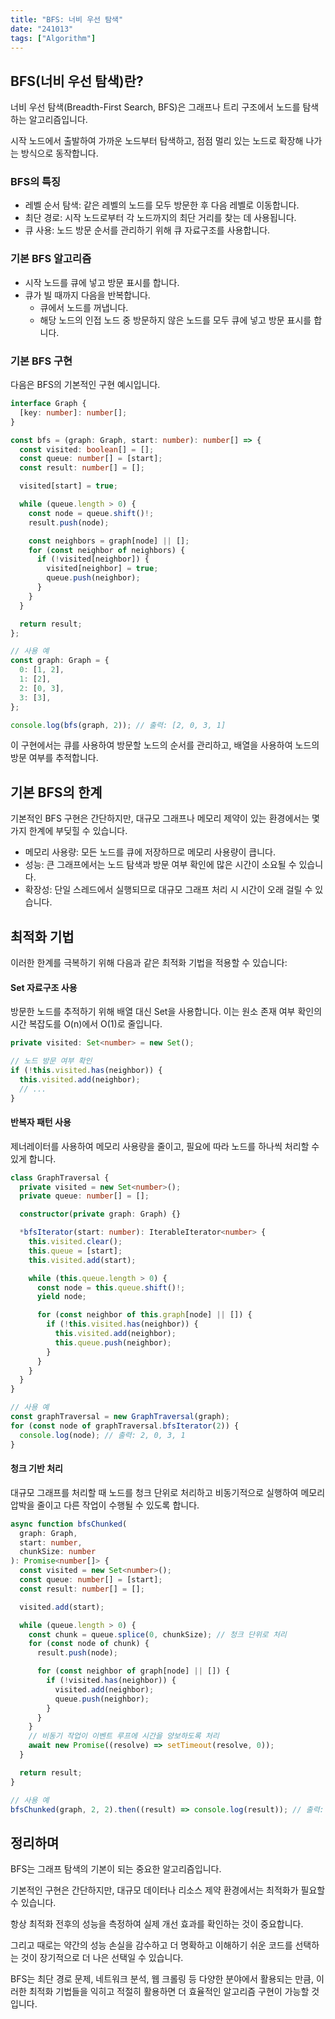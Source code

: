 ```yaml
---
title: "BFS: 너비 우선 탐색"
date: "241013"
tags: ["Algorithm"]
---
```


## BFS(너비 우선 탐색)란?

너비 우선 탐색(Breadth-First Search, BFS)은 그래프나 트리 구조에서 노드를 탐색하는 알고리즘입니다.

시작 노드에서 출발하여 가까운 노드부터 탐색하고, 점점 멀리 있는 노드로 확장해 나가는 방식으로 동작합니다.

### BFS의 특징

- 레벨 순서 탐색: 같은 레벨의 노드를 모두 방문한 후 다음 레벨로 이동합니다.
- 최단 경로: 시작 노드로부터 각 노드까지의 최단 거리를 찾는 데 사용됩니다.
- 큐 사용: 노드 방문 순서를 관리하기 위해 큐 자료구조를 사용합니다.

### 기본 BFS 알고리즘

- 시작 노드를 큐에 넣고 방문 표시를 합니다.
- 큐가 빌 때까지 다음을 반복합니다.
  - 큐에서 노드를 꺼냅니다.
  - 해당 노드의 인접 노드 중 방문하지 않은 노드를 모두 큐에 넣고 방문 표시를 합니다.

### 기본 BFS 구현

다음은 BFS의 기본적인 구현 예시입니다.

```typescript
interface Graph {
  [key: number]: number[];
}

const bfs = (graph: Graph, start: number): number[] => {
  const visited: boolean[] = [];
  const queue: number[] = [start];
  const result: number[] = [];

  visited[start] = true;

  while (queue.length > 0) {
    const node = queue.shift()!;
    result.push(node);

    const neighbors = graph[node] || [];
    for (const neighbor of neighbors) {
      if (!visited[neighbor]) {
        visited[neighbor] = true;
        queue.push(neighbor);
      }
    }
  }

  return result;
};

// 사용 예
const graph: Graph = {
  0: [1, 2],
  1: [2],
  2: [0, 3],
  3: [3],
};

console.log(bfs(graph, 2)); // 출력: [2, 0, 3, 1]
```

이 구현에서는 큐를 사용하여 방문할 노드의 순서를 관리하고, 배열을 사용하여 노드의 방문 여부를 추적합니다.

## 기본 BFS의 한계

기본적인 BFS 구현은 간단하지만, 대규모 그래프나 메모리 제약이 있는 환경에서는 몇 가지 한계에 부딪힐 수 있습니다.

- 메모리 사용량: 모든 노드를 큐에 저장하므로 메모리 사용량이 큽니다.
- 성능: 큰 그래프에서는 노드 탐색과 방문 여부 확인에 많은 시간이 소요될 수 있습니다.
- 확장성: 단일 스레드에서 실행되므로 대규모 그래프 처리 시 시간이 오래 걸릴 수 있습니다.

## 최적화 기법

이러한 한계를 극복하기 위해 다음과 같은 최적화 기법을 적용할 수 있습니다:

#### Set 자료구조 사용

방문한 노드를 추적하기 위해 배열 대신 Set을 사용합니다. 이는 원소 존재 여부 확인의 시간 복잡도를 O(n)에서 O(1)로 줄입니다.

```typescript
private visited: Set<number> = new Set();

// 노드 방문 여부 확인
if (!this.visited.has(neighbor)) {
  this.visited.add(neighbor);
  // ...
}
```

#### 반복자 패턴 사용

제너레이터를 사용하여 메모리 사용량을 줄이고, 필요에 따라 노드를 하나씩 처리할 수 있게 합니다.

```typescript
class GraphTraversal {
  private visited = new Set<number>();
  private queue: number[] = [];

  constructor(private graph: Graph) {}

  *bfsIterator(start: number): IterableIterator<number> {
    this.visited.clear();
    this.queue = [start];
    this.visited.add(start);

    while (this.queue.length > 0) {
      const node = this.queue.shift()!;
      yield node;

      for (const neighbor of this.graph[node] || []) {
        if (!this.visited.has(neighbor)) {
          this.visited.add(neighbor);
          this.queue.push(neighbor);
        }
      }
    }
  }
}

// 사용 예
const graphTraversal = new GraphTraversal(graph);
for (const node of graphTraversal.bfsIterator(2)) {
  console.log(node); // 출력: 2, 0, 3, 1
}
```

#### 청크 기반 처리

대규모 그래프를 처리할 때 노드를 청크 단위로 처리하고 비동기적으로 실행하여 메모리 압박을 줄이고 다른 작업이 수행될 수 있도록 합니다.

```typescript
async function bfsChunked(
  graph: Graph,
  start: number,
  chunkSize: number
): Promise<number[]> {
  const visited = new Set<number>();
  const queue: number[] = [start];
  const result: number[] = [];

  visited.add(start);

  while (queue.length > 0) {
    const chunk = queue.splice(0, chunkSize); // 청크 단위로 처리
    for (const node of chunk) {
      result.push(node);

      for (const neighbor of graph[node] || []) {
        if (!visited.has(neighbor)) {
          visited.add(neighbor);
          queue.push(neighbor);
        }
      }
    }
    // 비동기 작업이 이벤트 루프에 시간을 양보하도록 처리
    await new Promise((resolve) => setTimeout(resolve, 0));
  }

  return result;
}

// 사용 예
bfsChunked(graph, 2, 2).then((result) => console.log(result)); // 출력: [2, 0, 3, 1]
```

## 정리하며

BFS는 그래프 탐색의 기본이 되는 중요한 알고리즘입니다.

기본적인 구현은 간단하지만, 대규모 데이터나 리소스 제약 환경에서는 최적화가 필요할 수 있습니다.

항상 최적화 전후의 성능을 측정하여 실제 개선 효과를 확인하는 것이 중요합니다.

그리고 때로는 약간의 성능 손실을 감수하고 더 명확하고 이해하기 쉬운 코드를 선택하는 것이 장기적으로 더 나은 선택일 수 있습니다.

BFS는 최단 경로 문제, 네트워크 분석, 웹 크롤링 등 다양한 분야에서 활용되는 만큼, 이러한 최적화 기법들을 익히고 적절히 활용하면 더 효율적인 알고리즘 구현이 가능할 것입니다.
